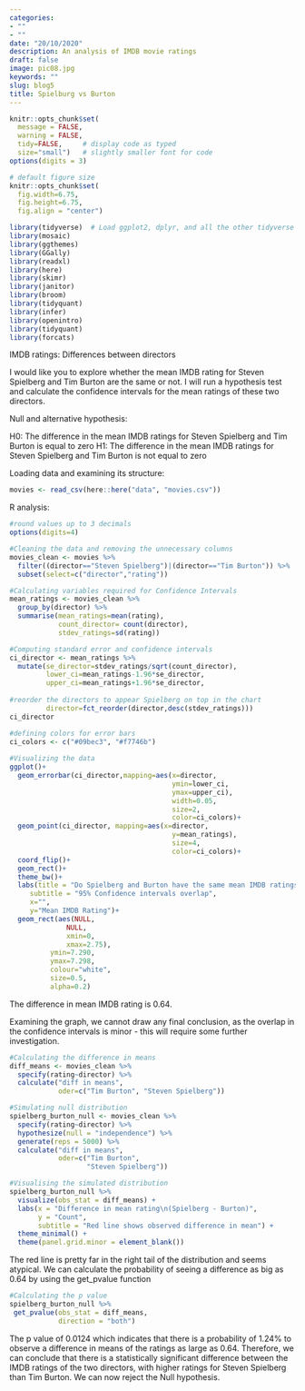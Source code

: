 ```yaml
---
categories:
- ""
- ""
date: "20/10/2020"
description: An analysis of IMDB movie ratings
draft: false
image: pic08.jpg
keywords: ""
slug: blog5
title: Spielburg vs Burton
---
```


```r
knitr::opts_chunk$set(
  message = FALSE, 
  warning = FALSE, 
  tidy=FALSE,     # display code as typed
  size="small")   # slightly smaller font for code
options(digits = 3)

# default figure size
knitr::opts_chunk$set(
  fig.width=6.75, 
  fig.height=6.75,
  fig.align = "center")
```


```r
library(tidyverse)  # Load ggplot2, dplyr, and all the other tidyverse packages
library(mosaic)
library(ggthemes)
library(GGally)
library(readxl)
library(here)
library(skimr)
library(janitor)
library(broom)
library(tidyquant)
library(infer)
library(openintro)
library(tidyquant)
library(forcats)
```


IMDB ratings: Differences between directors

I would like you to explore whether the mean IMDB rating for Steven Spielberg and Tim Burton are the same or not. I will run a hypothesis test and calculate the confidence intervals for the mean ratings of these two directors. 


Null and alternative hypothesis:

H0: The difference in the mean IMDB ratings for Steven Spielberg and Tim Burton is equal to zero
H1: The difference in the mean IMDB ratings for Steven Spielberg and Tim Burton is not equal to zero

Loading data and examining its structure:

```r
movies <- read_csv(here::here("data", "movies.csv"))
```

R analysis:

```r
#round values up to 3 decimals
options(digits=4)

#Cleaning the data and removing the unnecessary columns 
movies_clean <- movies %>% 
  filter((director=="Steven Spielberg")|(director=="Tim Burton")) %>% 
  subset(select=c("director","rating"))

#Calculating variables required for Confidence Intervals
mean_ratings <- movies_clean %>% 
  group_by(director) %>% 
  summarise(mean_ratings=mean(rating),
            count_director= count(director),
            stdev_ratings=sd(rating)) 

#Computing standard error and confidence intervals
ci_director <- mean_ratings %>% 
  mutate(se_director=stdev_ratings/sqrt(count_director),
         lower_ci=mean_ratings-1.96*se_director,
         upper_ci=mean_ratings+1.96*se_director,
         
#reorder the directors to appear Spielberg on top in the chart
         director=fct_reorder(director,desc(stdev_ratings)))
ci_director

#defining colors for error bars
ci_colors <- c("#09bec3", "#f7746b")
  
#Visualizing the data
ggplot()+
  geom_errorbar(ci_director,mapping=aes(x=director, 
                                        ymin=lower_ci, 
                                        ymax=upper_ci),
                                        width=0.05,
                                        size=2,
                                        color=ci_colors)+
  geom_point(ci_director, mapping=aes(x=director,
                                        y=mean_ratings),
                                        size=4,
                                        color=ci_colors)+
  coord_flip()+
  geom_rect()+
  theme_bw()+
  labs(title = "Do Spielberg and Burton have the same mean IMDB ratings?",
     subtitle = "95% Confidence intervals overlap",
     x="",
     y="Mean IMDB Rating")+
  geom_rect(aes(NULL,
              NULL,
              xmin=0,
              xmax=2.75),
          ymin=7.290,
          ymax=7.298,
          colour="white",
          size=0.5,
          alpha=0.2)
```
The difference in mean IMDB rating is 0.64.

Examining the graph, we cannot draw any final conclusion, as the overlap in the confidence intervals is minor - this will require some further investigation.

```r
#Calculating the difference in means
diff_means <- movies_clean %>% 
  specify(rating~director) %>% 
  calculate("diff in means",
            oder=c("Tim Burton", "Steven Spielberg"))

#Simulating null distribution
spielberg_burton_null <- movies_clean %>% 
  specify(rating~director) %>% 
  hypothesize(null = "independence") %>% 
  generate(reps = 5000) %>% 
  calculate("diff in means",
            oder=c("Tim Burton",
                   "Steven Spielberg"))

#Visualising the simulated distribution 
spielberg_burton_null %>% 
  visualize(obs_stat = diff_means) + 
  labs(x = "Difference in mean rating\n(Spielberg - Burton)",
       y = "Count",
       subtitle = "Red line shows observed difference in mean") +
  theme_minimal() +
  theme(panel.grid.minor = element_blank())
```

The red line is pretty far in the right tail of the distribution and seems atypical. We can calculate the probability of seeing a difference as big as 0.64 by using the get_pvalue function

```r

#Calculating the p value
spielberg_burton_null %>% 
 get_pvalue(obs_stat = diff_means,
            direction = "both")

```

The p value of 0.0124 which indicates that there is a probability of 1.24% to observe a difference in means of the ratings as large as 0.64. 
Therefore, we can conclude that there is a statistically significant difference between the IMDB ratings of the two directors, with higher ratings for Steven Spielberg than Tim Burton. We can now reject the Null hypothesis.

